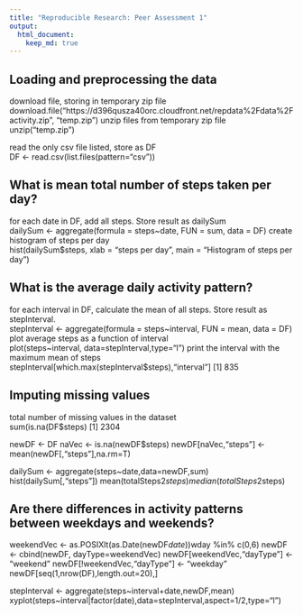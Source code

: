 ```yaml
---
title: "Reproducible Research: Peer Assessment 1"
output: 
  html_document:
    keep_md: true
---
```



## Loading and preprocessing the data
download file, storing in temporary zip file  
download.file("https://d396qusza40orc.cloudfront.net/repdata%2Fdata%2Factivity.zip",
              "temp.zip")
unzip files from temporary zip file  
unzip("temp.zip")

read the only csv file listed, store as DF  
DF <- read.csv(list.files(pattern="csv"))

## What is mean total number of steps taken per day?
for each date in DF, add all steps. Store result as dailySum  
dailySum <- aggregate(formula = steps~date, 
                      FUN = sum, 
                      data = DF)
create histogram of steps per day  
hist(dailySum$steps, xlab = "steps per day", main = "Histogram of steps per day")

## What is the average daily activity pattern?
for each interval in DF, calculate the mean of all steps. Store result as stepInterval.  
stepInterval <- aggregate(formula = steps~interval, 
                          FUN = mean, 
                          data = DF)
plot average steps as a function of interval  
plot(steps~interval, data=stepInterval,type="l")
print the interval with the maximum mean of steps  
stepInterval[which.max(stepInterval$steps),"interval"]
 [1] 835  

## Imputing missing values
 total number of missing values in the dataset  
sum(is.na(DF$steps)
 [1] 2304

newDF <- DF
naVec <- is.na(newDF$steps)
newDF[naVec,"steps"] <- mean(newDF[,"steps"],na.rm=T)

dailySum <- aggregate(steps~date,data=newDF,sum)
hist(dailySum[,"steps"])
mean(totalSteps2$steps)  
median(totalSteps2$steps)  

## Are there differences in activity patterns between weekdays and weekends?

weekendVec <- as.POSIXlt(as.Date(newDF$date))$wday %in% c(0,6)
newDF <- cbind(newDF, dayType=weekendVec)
newDF[weekendVec,"dayType"] <- "weekend"
newDF[!weekendVec,"dayType"] <- "weekday"
newDF[seq(1,nrow(DF),length.out=20),]

stepInterval <- aggregate(steps~interval+date,newDF,mean)
xyplot(steps~interval|factor(date),data=stepInterval,aspect=1/2,type="l")
